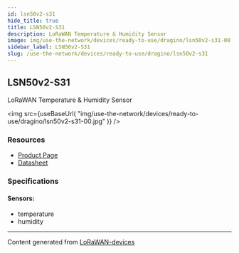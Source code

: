 ```yaml
---
id: lsn50v2-s31
hide_title: true
title: LSN50v2-S31
description: LoRaWAN Temperature & Humidity Sensor
image: img/use-the-network/devices/ready-to-use/dragino/lsn50v2-s31-00.jpg
sidebar_label: LSN50v2-S31
slug: /use-the-network/devices/ready-to-use/dragino/lsn50v2-s31
---
```



## LSN50v2-S31

LoRaWAN Temperature & Humidity Sensor

<img
src={useBaseUrl(
"img/use-the-network/devices/ready-to-use/dragino/lsn50v2-s31-00.jpg"
)}
/>

### Resources

- [Product Page](http://www.dragino.com/products/lora-lorawan-end-node/item/169-lsn50v2-s31.html)
- [Datasheet](http://www.dragino.com/downloads/index.php?dir=LoRa_End_Node/LSN50v2-S31/)

### Specifications

#### Sensors:
- temperature
- humidity



---
Content generated from [LoRaWAN-devices](https://github.com/TheThingsNetwork/lorawan-devices)
